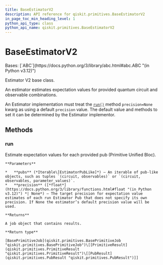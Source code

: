 ```yaml
---
title: BaseEstimatorV2
description: API reference for qiskit.primitives.BaseEstimatorV2
in_page_toc_min_heading_level: 1
python_api_type: class
python_api_name: qiskit.primitives.BaseEstimatorV2
---
```


# BaseEstimatorV2

<Class id="qiskit.primitives.BaseEstimatorV2" isDedicatedPage={true} github="https://github.com/Qiskit/qiskit/tree/main/qiskit/primitives/base/base_estimator.py#L196-L230" signature="qiskit.primitives.BaseEstimatorV2">
  Bases: [`ABC`](https://docs.python.org/3/library/abc.html#abc.ABC "(in Python v3.12)")

  Estimator V2 base class.

  An estimator estimates expectation values for provided quantum circuit and observable combinations.

  An Estimator implementation must treat the [`run()`](#qiskit.primitives.BaseEstimatorV2.run "qiskit.primitives.BaseEstimatorV2.run") method `precision=None` kwarg as using a default `precision` value. The default value and methods to set it can be determined by the Estimator implementor.

  ## Methods

  ### run

  <Function id="qiskit.primitives.BaseEstimatorV2.run" github="https://github.com/Qiskit/qiskit/tree/main/qiskit/primitives/base/base_estimator.py#L215-L230" signature="abstract run(pubs, *, precision=None)">
    Estimate expectation values for each provided pub (Primitive Unified Bloc).

    **Parameters**

    *   **pubs** (*Iterable\[EstimatorPubLike]*) – An iterable of pub-like objects, such as tuples `(circuit, observables)` or `(circuit, observables, parameter_values)`.
    *   **precision** ([*float*](https://docs.python.org/3/library/functions.html#float "(in Python v3.12)") *| None*) – The target precision for expectation value estimates of each run Estimator Pub that does not specify its own precision. If None the estimator’s default precision value will be used.

    **Returns**

    A job object that contains results.

    **Return type**

    [BasePrimitiveJob](qiskit.primitives.BasePrimitiveJob "qiskit.primitives.BasePrimitiveJob")\[[PrimitiveResult](qiskit.primitives.PrimitiveResult "qiskit.primitives.PrimitiveResult")\[[PubResult](qiskit.primitives.PubResult "qiskit.primitives.PubResult")]]
  </Function>
</Class>

